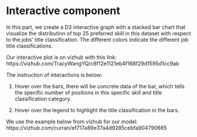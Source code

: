 # Interactive component

In this part, we create a D3 interactive graph with a stacked bar chart that visualize the distribution of top 25 preferred skill in this dataset with respect to the jobs' title classification. The different colors indicate the different job title classifications.

Our interactive plot is on vizhub with this link: https://vizhub.com/TracyWangYQ/c8f12e1121eb4f168f29d1595d1cc9ab

The instruction of interactions is below:

1. Hover over the bars, there will be concrete data of the bar, which tells the specific number of positions in this specific skill and title classification category.

2. Hover over the legend to highlight the title classification in the bars.

We use the example below from vizhub for our model. https://vizhub.com/curran/ef717a89e37a4d9285cebfa904790665



